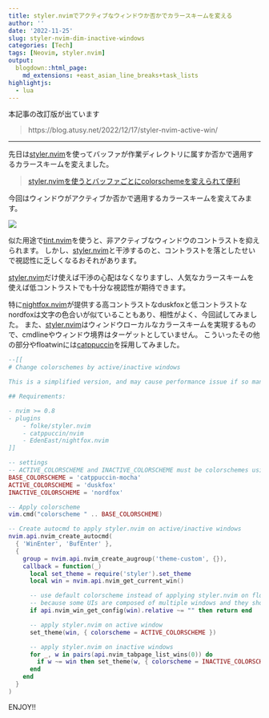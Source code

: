 ```yaml
---
title: styler.nvimでアクティブなウィンドウか否かでカラースキームを変える
author: ''
date: '2022-11-25'
slug: styler-nvim-dim-inactive-windows
categories: [Tech]
tags: [Neovim, styler.nvim]
output:
  blogdown::html_page:
    md_extensions: +east_asian_line_breaks+task_lists
highlightjs:
  - lua
---
```


本記事の改訂版が出ています

> https://blog.atusy.net/2022/12/17/styler-nvim-active-win/

-----

先日は[styler.nvim](https://github.com/folke/styler.nvim)を使ってバッファが作業ディレクトリに属すか否かで適用するカラースキームを変えました。

> [styler.nvimを使うとバッファごとにcolorschemeを変えられて便利](https://blog.atusy.net/2022/11/23/styler-nvim/)

今回はウィンドウがアクティブか否かで適用するカラースキームを変えてみます。

![](images/neovim-with-styler-nvim.png)

似た用途で[tint.nvim](https://github.com/levouh/tint.nvim)を使うと、非アクティブなウィンドウのコントラストを抑えられます。
しかし、[styler.nvim](https://github.com/folke/styler.nvim)と干渉するのと、コントラストを落としたせいで視認性に乏しくなるおそれがあります。

[styler.nvim](https://github.com/folke/styler.nvim)だけ使えば干渉の心配はなくなりますし、人気なカラースキームを使えば低コントラストでも十分な視認性が期待できます。

特に[nightfox.nvim](https://github.com/EdenEast/nightfox.nvim)が提供する高コントラストなduskfoxと低コントラストなnordfoxは文字の色合いが似ていることもあり、相性がよく、今回試してみました。
また、[styler.nvim](https://github.com/folke/styler.nvim)はウィンドウローカルなカラースキームを実現するもので、cmdlineやウィンドウ境界はターゲットとしていません。
こういったその他の部分やfloatwinには[catppuccin](https://github.com/catppuccin/nvim)を採用してみました。

``` lua
--[[
# Change colorschemes by active/inactive windows

This is a simplified version, and may cause performance issue if so many windows are open.

## Requirements:

- nvim >= 0.8
- plugins
    - folke/styler.nvim
    - catppuccin/nvim
    - EdenEast/nightfox.nvim
]]

-- settings
-- ACTIVE_COLORSCHEME and INACTIVE_COLORSCHEME must be colorschemes using `nvim_set_hl`
BASE_COLORSCHEME = 'catppuccin-mocha'
ACTIVE_COLORSCHEME = 'duskfox'
INACTIVE_COLORSCHEME = 'nordfox'

-- Apply colorscheme
vim.cmd("colorscheme " .. BASE_COLORSCHEME)

-- Create autocmd to apply styler.nvim on active/inactive windows
nvim.api.nvim_create_autocmd(
  { 'WinEnter', 'BufEnter' },
  {
    group = nvim.api.nvim_create_augroup('theme-custom', {}),
    callback = function(_)
      local set_theme = require('styler').set_theme
      local win = nvim.api.nvim_get_current_win()

      -- use default colorscheme instead of applying styler.nvim on floatwin
      -- because some UIs are composed of multiple windows and they should share the theme
      if api.nvim_win_get_config(win).relative ~= "" then return end

      -- apply styler.nvim on active window
      set_theme(win, { colorscheme = ACTIVE_COLORSCHEME })

      -- apply styler.nvim on inactive windows
      for _, w in pairs(api.nvim_tabpage_list_wins(0)) do
        if w ~= win then set_theme(w, { colorscheme = INACTIVE_COLORSCHEME }) end
      end
    end
  }
)
```

ENJOY!!
